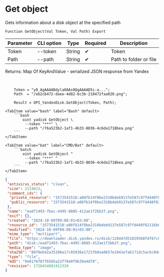 ﻿---
sidebar_position: 3
---


# Get object
 Gets information about a disk object at the specified path



`Function GetObject(Val Token, Val Path) Export`

  | Parameter | CLI option | Type | Required | Description |
  |-|-|-|-|-|
  | Token | --token | String | &#x2714; | Token |
  | Path | --path | String | &#x2714; | Path to folder or file |

  
  Returns:  Map Of KeyAndValue - serialized JSON response from Yandex

<br/>




```bsl title="1C:Enterprise/OneScript code example"
    Token = "y0_AgAAAABdylaOAAs0QgAAAAD5i-a...";
    Path  = "/eb2cb472-daee-4d82-bc3b-210472faa020.png";

    Result = OPI_YandexDisk.GetObject(Token, Path);
```
 

 <Tabs>
  
    <TabItem value="bash" label="Bash" default>
        ```bash
            oint yadisk GetObject \
             --token "***" \
             --path "/76a523b2-1af1-4b33-8036-4c6da1718bea.png"
        ```
    </TabItem>
  
    <TabItem value="bat" label="CMD/Bat" default>
        ```batch
            oint yadisk GetObject ^
             --token "***" ^
             --path "/76a523b2-1af1-4b33-8036-4c6da1718bea.png"
        ```
    </TabItem>
</Tabs>


```json title="Result"
{
 "antivirus_status": "clean",
 "size": 2114023,
 "comment_ids": {
  "private_resource": "1573541518:a08fb14f8be2310bdeb9137e587c97fd440f62116b0d5b062b23309128e8ea1c",
  "public_resource": "1573541518:a08fb14f8be2310bdeb9137e587c97fd440f62116b0d5b062b23309128e8ea1c"
 },
 "name": "ead71493-7bac-4495-8885-412ae1f2bb2f.png",
 "exif": {},
 "created": "2024-10-09T09:08:01+03:00",
 "resource_id": "1573541518:a08fb14f8be2310bdeb9137e587c97fd440f62116b0d5b062b23309128e8ea1c",
 "modified": "2024-10-09T09:08:01+03:00",
 "mime_type": "multipart",
 "file": "https://downloader.disk.yandex.ru/disk/128447d518295b0fdf67c037329f3a846b7ac273d1c8c89e5e7e603994089df9/67065605/gwThwhLBKYvLhQCNnqAHij5hRQaUGDpwFbEzeIKiqA3i6iiJ6DTQ8YKof9wxzQAbxUj34HxpcU3N1SeCvBE7og%3D%3D?uid=1573541518&filename=ead71493-7bac-4495-8885-412ae1f2bb2f.png&disposition=attachment&hash=&limit=0&content_type=multipart&owner_uid=1573541518&fsize=2114023&hid=03d7263840468e281bd0b238a26e7d0d&media_type=image&tknv=v2&etag=9e0176f87f6565a22f78e0f9b39a4d78",
 "path": "disk:/ead71493-7bac-4495-8885-412ae1f2bb2f.png",
 "media_type": "image",
 "sha256": "89f8eb42a35208a17c85036e17237b0aa0657e1841efa6171dc5acbc0dea9e18",
 "type": "file",
 "md5": "9e0176f87f6565a22f78e0f9b39a4d78",
 "revision": 1728454081912320
}
```

